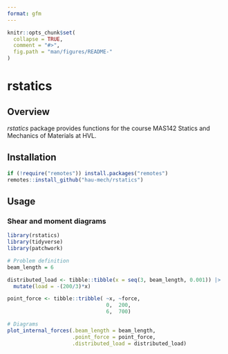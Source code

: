 ```yaml
---
format: gfm
---
```


```r

knitr::opts_chunk$set(
  collapse = TRUE,
  comment = "#>",
  fig.path = "man/figures/README-"
)

```

# rstatics

## Overview

*rstatics* package provides functions for the course MAS142 Statics and Mechanics of Materials at HVL. 

## Installation

```r

if (!require("remotes")) install.packages("remotes")
remotes::install_github("hau-mech/rstatics")

```

## Usage

### Shear and moment diagrams 
```r

library(rstatics)
library(tidyverse)
library(patchwork)

# Problem definition
beam_length = 6

distributed_load <- tibble::tibble(x = seq(3, beam_length, 0.001)) |>
  mutate(load = -(200/3)*x)

point_force <- tibble::tribble( ~x, ~force,
                                0,  200,
                                6,  700)

# Diagrams
plot_internal_forces(.beam_length = beam_length,
                     .point_force = point_force,
                     .distributed_load = distributed_load)

```
